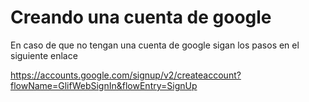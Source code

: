 # Creando una cuenta de google

En caso de que no tengan una cuenta de google sigan los pasos en el siguiente enlace

https://accounts.google.com/signup/v2/createaccount?flowName=GlifWebSignIn&flowEntry=SignUp
